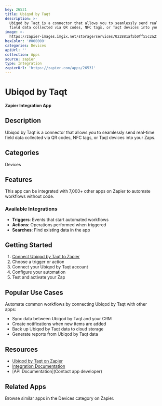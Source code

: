 ```yaml
---
key: 26531
title: Ubiqod by Taqt
description: >-
  Ubiqod by Taqt is a connector that allows you to seamlessly send real-time
  field data collected via QR codes, NFC tags, or Taqt devices into your Zaps.
image: >-
  https://zapier-images.imgix.net/storage/services/022881af5b0ff55c2a273726c4054828.png?auto=format%2Ccompress&ixlib=python-3.0.0&q=50
hexColor: '#000000'
categories: Devices
apiUrl: ''
collection: Apps
source: zapier
type: Integration
zapierUrl: 'https://zapier.com/apps/26531'
---
```

# Ubiqod by Taqt

**Zapier Integration App**

## Description

Ubiqod by Taqt is a connector that allows you to seamlessly send real-time field data collected via QR codes, NFC tags, or Taqt devices into your Zaps.

## Categories

Devices

## Features

This app can be integrated with 7,000+ other apps on Zapier to automate workflows without code.

### Available Integrations

- **Triggers**: Events that start automated workflows
- **Actions**: Operations performed when triggered
- **Searches**: Find existing data in the app

## Getting Started

1. [Connect Ubiqod by Taqt to Zapier](https://zapier.com/apps/26531)
2. Choose a trigger or action
3. Connect your Ubiqod by Taqt account
4. Configure your automation
5. Test and activate your Zap

## Popular Use Cases

Automate common workflows by connecting Ubiqod by Taqt with other apps:

- Sync data between Ubiqod by Taqt and your CRM
- Create notifications when new items are added
- Back up Ubiqod by Taqt data to cloud storage
- Generate reports from Ubiqod by Taqt data

## Resources

- [Ubiqod by Taqt on Zapier](https://zapier.com/apps/26531)
- [Integration Documentation](https://zapier.com/apps/26531/integrations)
- [API Documentation](Contact app developer)

## Related Apps

Browse similar apps in the Devices category on Zapier.
